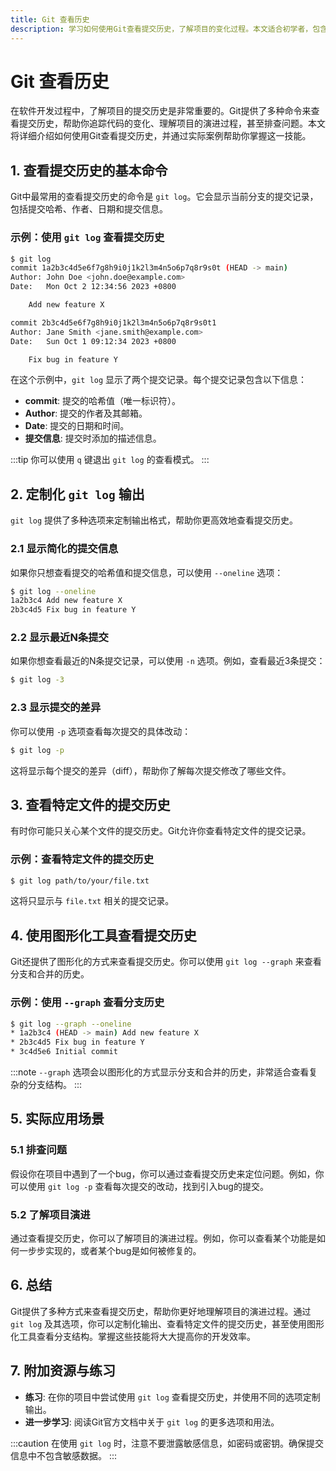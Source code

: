 ```yaml
---
title: Git 查看历史
description: 学习如何使用Git查看提交历史，了解项目的变化过程。本文适合初学者，包含详细的步骤、代码示例和实际应用场景。
---
```


# Git 查看历史

在软件开发过程中，了解项目的提交历史是非常重要的。Git提供了多种命令来查看提交历史，帮助你追踪代码的变化、理解项目的演进过程，甚至排查问题。本文将详细介绍如何使用Git查看提交历史，并通过实际案例帮助你掌握这一技能。

## 1. 查看提交历史的基本命令

Git中最常用的查看提交历史的命令是 `git log`。它会显示当前分支的提交记录，包括提交哈希、作者、日期和提交信息。

### 示例：使用 `git log` 查看提交历史

```bash
$ git log
commit 1a2b3c4d5e6f7g8h9i0j1k2l3m4n5o6p7q8r9s0t (HEAD -> main)
Author: John Doe <john.doe@example.com>
Date:   Mon Oct 2 12:34:56 2023 +0800

    Add new feature X

commit 2b3c4d5e6f7g8h9i0j1k2l3m4n5o6p7q8r9s0t1
Author: Jane Smith <jane.smith@example.com>
Date:   Sun Oct 1 09:12:34 2023 +0800

    Fix bug in feature Y
```

在这个示例中，`git log` 显示了两个提交记录。每个提交记录包含以下信息：
- **commit**: 提交的哈希值（唯一标识符）。
- **Author**: 提交的作者及其邮箱。
- **Date**: 提交的日期和时间。
- **提交信息**: 提交时添加的描述信息。

:::tip
你可以使用 `q` 键退出 `git log` 的查看模式。
:::

## 2. 定制化 `git log` 输出

`git log` 提供了多种选项来定制输出格式，帮助你更高效地查看提交历史。

### 2.1 显示简化的提交信息

如果你只想查看提交的哈希值和提交信息，可以使用 `--oneline` 选项：

```bash
$ git log --oneline
1a2b3c4 Add new feature X
2b3c4d5 Fix bug in feature Y
```

### 2.2 显示最近N条提交

如果你想查看最近的N条提交记录，可以使用 `-n` 选项。例如，查看最近3条提交：

```bash
$ git log -3
```

### 2.3 显示提交的差异

你可以使用 `-p` 选项查看每次提交的具体改动：

```bash
$ git log -p
```

这将显示每个提交的差异（diff），帮助你了解每次提交修改了哪些文件。

## 3. 查看特定文件的提交历史

有时你可能只关心某个文件的提交历史。Git允许你查看特定文件的提交记录。

### 示例：查看特定文件的提交历史

```bash
$ git log path/to/your/file.txt
```

这将只显示与 `file.txt` 相关的提交记录。

## 4. 使用图形化工具查看提交历史

Git还提供了图形化的方式来查看提交历史。你可以使用 `git log --graph` 来查看分支和合并的历史。

### 示例：使用 `--graph` 查看分支历史

```bash
$ git log --graph --oneline
* 1a2b3c4 (HEAD -> main) Add new feature X
* 2b3c4d5 Fix bug in feature Y
* 3c4d5e6 Initial commit
```

:::note
`--graph` 选项会以图形化的方式显示分支和合并的历史，非常适合查看复杂的分支结构。
:::

## 5. 实际应用场景

### 5.1 排查问题

假设你在项目中遇到了一个bug，你可以通过查看提交历史来定位问题。例如，你可以使用 `git log -p` 查看每次提交的改动，找到引入bug的提交。

### 5.2 了解项目演进

通过查看提交历史，你可以了解项目的演进过程。例如，你可以查看某个功能是如何一步步实现的，或者某个bug是如何被修复的。

## 6. 总结

Git提供了多种方式来查看提交历史，帮助你更好地理解项目的演进过程。通过 `git log` 及其选项，你可以定制化输出、查看特定文件的提交历史，甚至使用图形化工具查看分支结构。掌握这些技能将大大提高你的开发效率。

## 7. 附加资源与练习

- **练习**: 在你的项目中尝试使用 `git log` 查看提交历史，并使用不同的选项定制输出。
- **进一步学习**: 阅读Git官方文档中关于 `git log` 的更多选项和用法。

:::caution
在使用 `git log` 时，注意不要泄露敏感信息，如密码或密钥。确保提交信息中不包含敏感数据。
:::